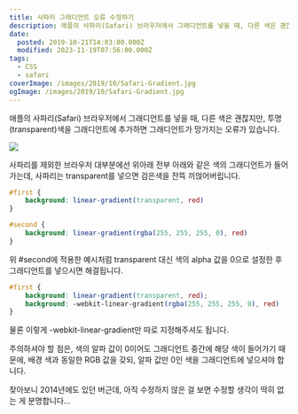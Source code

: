 ```yaml
---
title: 사파리 그래디언트 오류 수정하기
description: 애플의 사파리(Safari) 브라우저에서 그래디언트를 넣을 때, 다른 색은 괜찮지만, 투명(transparent)색을 그래디언트에 추가하면 그래디언트가 망가지는 오류가 있습니다. 사파리를 제외한 브라우저 대부분에선 위아래 전부 아래와 같은 색의 그래디언트가 들어가는데, 사파리는 transparent를 넣으면 검은색을 잔뜩 끼얹어버립니다.
date:
  posted: 2019-10-21T14:03:00.000Z
  modified: 2023-11-19T07:56:00.000Z
tags:
  - CSS
  - safari
coverImage: /images/2019/10/Safari-Gradient.jpg
ogImage: /images/2019/10/Safari-Gradient.jpg
---
```


애플의 사파리(Safari) 브라우저에서 그래디언트를 넣을 때, 다른 색은 괜찮지만, 투명(transparent)색을 그래디언트에 추가하면 그래디언트가 망가지는 오류가 있습니다.

![](/images/2019/10/Safari-Gradient.jpg)

사파리를 제외한 브라우저 대부분에선 위아래 전부 아래와 같은 색의 그래디언트가 들어가는데, 사파리는 transparent를 넣으면 검은색을 잔뜩 끼얹어버립니다.

```css
#first {
    background: linear-gradient(transparent, red)
}

#second {
    background: linear-gradient(rgba(255, 255, 255, 0), red)
}
```

위 #second에 적용한 예시처럼 transparent 대신 색의 alpha 값을 0으로 설정한 후 그래디언트를 넣으시면 해결됩니다.

```css
#first {
    background: linear-gradient(transparent, red);
    background: -webkit-linear-gradient(rgba(255, 255, 255, 0), red)
}
```

물론 이렇게 -webkit-linear-gradient만 따로 지정해주셔도 됩니다.

주의하셔야 할 점은, 색의 알파 값이 0이어도 그래디언트 중간에 해당 색이 들어가기 때문에, 배경 색과 동일한 RGB 값을 갖되, 알파 값만 0인 색을 그래디언트에 넣으셔야 합니다.

찾아보니 2014년에도 있던 버근데, 아직 수정하지 않은 걸 보면 수정할 생각이 딱히 없는 게 분명합니다…